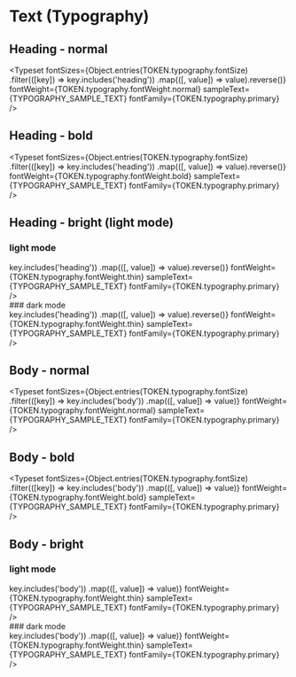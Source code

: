 

<Meta title="Typography" />
 
# Text (Typography)
 
## Heading - normal
<Typeset
  fontSizes={Object.entries(TOKEN.typography.fontSize)
      .filter(([key]) => key.includes('heading'))
      .map(([, value]) => value).reverse()}
  fontWeight={TOKEN.typography.fontWeight.normal}
  sampleText={TYPOGRAPHY_SAMPLE_TEXT}
  fontFamily={TOKEN.typography.primary}
/>

## Heading - bold
<Typeset
  fontSizes={Object.entries(TOKEN.typography.fontSize)
      .filter(([key]) => key.includes('heading'))
      .map(([, value]) => value).reverse()}
  fontWeight={TOKEN.typography.fontWeight.bold}
  sampleText={TYPOGRAPHY_SAMPLE_TEXT}
  fontFamily={TOKEN.typography.primary}
/>

## Heading - bright (light mode)
### light mode
<div className='light-text-shadow'>
  <Typeset
    fontSizes={Object.entries(TOKEN.typography.fontSize)
        .filter(([key]) => key.includes('heading'))
        .map(([, value]) => value).reverse()}
    fontWeight={TOKEN.typography.fontWeight.thin}
    sampleText={TYPOGRAPHY_SAMPLE_TEXT}
    fontFamily={TOKEN.typography.primary}
  />
</div>
### dark mode
<div className='dark-text-shadow'>
  <Typeset
    fontSizes={Object.entries(TOKEN.typography.fontSize)
        .filter(([key]) => key.includes('heading'))
        .map(([, value]) => value).reverse()}
    fontWeight={TOKEN.typography.fontWeight.thin}
    sampleText={TYPOGRAPHY_SAMPLE_TEXT}
    fontFamily={TOKEN.typography.primary}
  />
</div>

## Body - normal
<Typeset
  fontSizes={Object.entries(TOKEN.typography.fontSize)
      .filter(([key]) => key.includes('body'))
      .map(([, value]) => value)}
  fontWeight={TOKEN.typography.fontWeight.normal}
  sampleText={TYPOGRAPHY_SAMPLE_TEXT}
  fontFamily={TOKEN.typography.primary}
/>

## Body - bold
<Typeset
  fontSizes={Object.entries(TOKEN.typography.fontSize)
      .filter(([key]) => key.includes('body'))
      .map(([, value]) => value)}
  fontWeight={TOKEN.typography.fontWeight.bold}
  sampleText={TYPOGRAPHY_SAMPLE_TEXT}
  fontFamily={TOKEN.typography.primary}
/>


## Body - bright
### light mode
<div className='light-text-shadow'>
  <Typeset
    fontSizes={Object.entries(TOKEN.typography.fontSize)
        .filter(([key]) => key.includes('body'))
        .map(([, value]) => value)}
    fontWeight={TOKEN.typography.fontWeight.thin}
    sampleText={TYPOGRAPHY_SAMPLE_TEXT}
    fontFamily={TOKEN.typography.primary}
  />
</div>
### dark mode
<div className='dark-text-shadow'>
  <Typeset
    fontSizes={Object.entries(TOKEN.typography.fontSize)
        .filter(([key]) => key.includes('body'))
        .map(([, value]) => value)}
    fontWeight={TOKEN.typography.fontWeight.thin}
    sampleText={TYPOGRAPHY_SAMPLE_TEXT}
    fontFamily={TOKEN.typography.primary}
  />
</div>